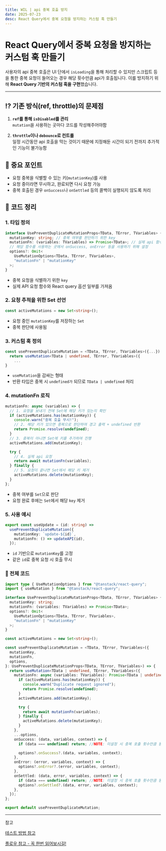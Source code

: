 ```yaml
---
title: WIL | api 중복 호출 방지
date: 2025-07-23
desc: React Query에서 중복 요청을 방지하는 커스텀 훅 만들기
---
```


# React Query에서 중복 요청을 방지하는 커스텀 훅 만들기

사용자의 api 중복 호출은 UI 단에서 `isLoading`을 통해 처리할 수 있지만 스크립트 등을 통한 중복 요청이 들어오는 경우 해당 횟수만큼 api가 호출됩니다.
이를 방지하기 위해 **React Query 기반의 커스텀 훅을 구현**했습니다.

---

## ⁉️ 기존 방식(ref, throttle)의 문제점

1. **`ref`를 통해 `isDisabled`를 관리** <br/>
   `mutation`을 사용하는 곳마다 코드를 작성해주어야함

2. **`throttle`이나 `debounce`로 컨트롤** <br/>
   일정 시간동안 api 호출을 막는 것이기 때문에 지정해둔 시간이 되기 전까지 추가적인 기능이 불가능함

## 🚦 중요 포인트

- 요청 중복을 식별할 수 있는 키(`mutationKey`)를 사용
- 요청 중이라면 무시하고, 완료되면 다시 요청 가능
- 중복 호출된 경우 `onSuccess`나 `onSettled` 등의 콜백이 실행되지 않도록 처리

## 📖 코드 정리

### 1. 타입 정의

```typescript
interface UsePreventDuplicateMutationProps<TData, TError, TVariables> {
  mutationKey: string; // 중복 여부를 판단하기 위한 key
  mutationFn: (variables: TVariables) => Promise<TData>; // 실제 api 함수
  // 해당 함수를 사용하는 곳에서 onSuccess, onError 등을 사용하기 위해 설정
  options?: Omit<
    UseMutationOptions<TData, TError, TVariables>,
    "mutationFn" | "mutationKey"
  >;
}
```

- 중복 요청을 식별하기 위한 `key`
- 실제 API 요청 함수와 React query 옵션 일부를 가져옴

### 2. 요청 추적을 위한 Set 선언

```typescript
const activeMutations = new Set<string>();
```

- 요청 중인 `mutationKey`를 저장하는 `Set`
- 중복 판단에 사용됨

### 3. 커스텀 훅 정의

```typescript
const usePreventDuplicateMutation = <TData, TError, TVariables>({...}) => {
  return useMutation<TData | undefined, TError, TVariables>({
    ...
}
```

- `useMutation`을 감싸는 형태
- 반환 타입은 중복 시 `undefined가` 되므로 `TData | undefined` 처리

### 4. mutationFn 로직

```typescript
mutationFn: async (variables) => {
  // 1. 요청을 보내기 전에 Set에 해당 키가 있는지 확인
  if (activeMutations.has(mutationKey)) {
    console.warn("중복 호출 무시!");
    // 2. 해당 키가 있으면 중복으로 판단하여 경고 출력 + undefined 반환
    return Promise.resolve(undefined);
  }
  // 3. 중복이 아니면 Set에 키를 추가하여 진행
  activeMutations.add(mutationKey);

  try {
    // 4. 실제 api 요청
    return await mutationFn(variables);
  } finally {
    // 5. 요청이 끝나면 Set에서 해당 키 제거
    activeMutations.delete(mutationKey);
  }
};
```

- 중복 여부를 `Set`으로 판단
- 요청 완료 후에는 `Set`에서 해당 `key` 제거

### 5. 사용 예시

```typescript
export const useUpdate = (id: string) =>
  usePreventDuplicateMutation({
    mutationKey: `update-${id}`,
    mutationFn: () => updateAPI(id),
  });
```

- `id` 기반으로 `mutationKey`를 고정
- 같은 `id`로 중복 요청 시 호출 무시

### 💛 전체 코드

```typescript
import type { UseMutationOptions } from "@tanstack/react-query";
import { useMutation } from "@tanstack/react-query";

interface UsePreventDuplicateMutationProps<TData, TError, TVariables> {
  mutationKey: string;
  mutationFn: (variables: TVariables) => Promise<TData>;
  options?: Omit<
    UseMutationOptions<TData, TError, TVariables>,
    "mutationFn" | "mutationKey"
  >;
}

const activeMutations = new Set<string>();

const usePreventDuplicateMutation = <TData, TError, TVariables>({
  mutationKey,
  mutationFn,
  options,
}: UsePreventDuplicateMutationProps<TData, TError, TVariables>) => {
  return useMutation<TData | undefined, TError, TVariables>({
    mutationFn: async (variables: TVariables): Promise<TData | undefined> => {
      if (activeMutations.has(mutationKey)) {
        console.warn("Duplicate request ignored");
        return Promise.resolve(undefined);
      }
      activeMutations.add(mutationKey);

      try {
        return await mutationFn(variables);
      } finally {
        activeMutations.delete(mutationKey);
      }
    },
    ...options,
    onSuccess: (data, variables, context) => {
      if (data === undefined) return; //NOTE: 미설정 시 중복 호출 횟수만큼 동작

      options?.onSuccess?.(data, variables, context);
    },
    onError: (error, variables, context) => {
      options?.onError?.(error, variables, context);
    },
    onSettled: (data, error, variables, context) => {
      if (data === undefined) return; //NOTE: 미설정 시 중복 호출 횟수만큼 동작
      options?.onSettled?.(data, error, variables, context);
    },
  });
};

export default usePreventDuplicateMutation;
```

---

참고

[테스트 방법 참고](https://happysisyphe.tistory.com/72)

[플로우 참고 - 꼭 한번 읽어보시길!](https://www.brgndy.me/posts/%EC%97%B0%EC%86%8D%EC%A0%81%EC%9D%B8-API-%ED%98%B8%EC%B6%9C%EC%9D%84-%EB%A7%89%EB%8A%94-%EC%BB%A4%EC%8A%A4%ED%85%80-mutation-%EB%A7%8C%EB%93%A4%EA%B8%B0)
